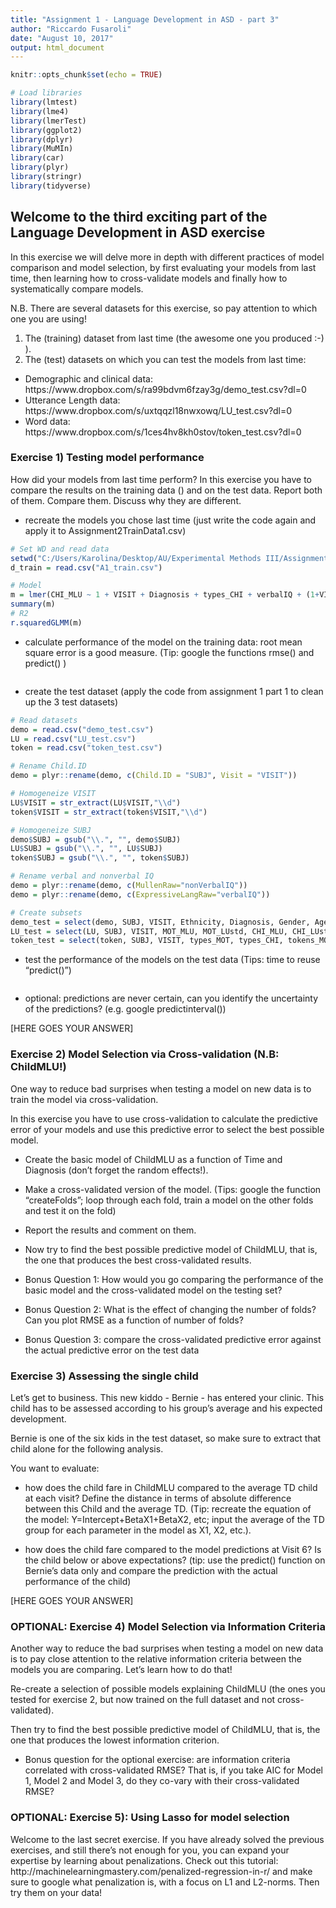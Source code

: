 ```yaml
---
title: "Assignment 1 - Language Development in ASD - part 3"
author: "Riccardo Fusaroli"
date: "August 10, 2017"
output: html_document
---
```


```r
knitr::opts_chunk$set(echo = TRUE)
```

```r
# Load libraries
library(lmtest)
library(lme4)
library(lmerTest)
library(ggplot2)
library(dplyr)
library(MuMIn)
library(car)
library(plyr)
library(stringr)
library(tidyverse)
```
## Welcome to the third exciting part of the Language Development in ASD exercise

In this exercise we will delve more in depth with different practices of model comparison and model selection, by first evaluating your models from last time, then learning how to cross-validate models and finally how to systematically compare models.

N.B. There are several datasets for this exercise, so pay attention to which one you are using!

1. The (training) dataset from last time (the awesome one you produced :-) ).
2. The (test) datasets on which you can test the models from last time:
* Demographic and clinical data: https://www.dropbox.com/s/ra99bdvm6fzay3g/demo_test.csv?dl=0
* Utterance Length data: https://www.dropbox.com/s/uxtqqzl18nwxowq/LU_test.csv?dl=0
* Word data: https://www.dropbox.com/s/1ces4hv8kh0stov/token_test.csv?dl=0

### Exercise 1) Testing model performance

How did your models from last time perform? In this exercise you have to compare the results on the training data () and on the test data. Report both of them. Compare them. Discuss why they are different.

- recreate the models you chose last time (just write the code again and apply it to Assignment2TrainData1.csv)
```r
# Set WD and read data
setwd("C:/Users/Karolina/Desktop/AU/Experimental Methods III/Assignments/ExpM3-Assignment3")
d_train = read.csv("A1_train.csv")

# Model
m = lmer(CHI_MLU ~ 1 + VISIT + Diagnosis + types_CHI + verbalIQ + (1+VISIT|SUBJ), data=d_train)
summary(m)
# R2
r.squaredGLMM(m)

```
- calculate performance of the model on the training data: root mean square error is a good measure. (Tip: google the functions rmse() and predict() )
```r


```
- create the test dataset (apply the code from assignment 1 part 1 to clean up the 3 test datasets)
```r
# Read datasets
demo = read.csv("demo_test.csv")
LU = read.csv("LU_test.csv")
token = read.csv("token_test.csv")

# Rename Child.ID
demo = plyr::rename(demo, c(Child.ID = "SUBJ", Visit = "VISIT"))

# Homogeneize VISIT
LU$VISIT = str_extract(LU$VISIT,"\\d")  
token$VISIT = str_extract(token$VISIT,"\\d") 

# Homogeneize SUBJ
demo$SUBJ = gsub("\\.", "", demo$SUBJ)
LU$SUBJ = gsub("\\.", "", LU$SUBJ)
token$SUBJ = gsub("\\.", "", token$SUBJ)

# Rename verbal and nonverbal IQ
demo = plyr::rename(demo, c(MullenRaw="nonVerbalIQ"))
demo = plyr::rename(demo, c(ExpressiveLangRaw="verbalIQ"))

# Create subsets
demo_test = select(demo, SUBJ, VISIT, Ethnicity, Diagnosis, Gender, Age, ADOS,  nonVerbalIQ, verbalIQ)
LU_test = select(LU, SUBJ, VISIT, MOT_MLU, MOT_LUstd, CHI_MLU, CHI_LUstd)
token_test = select(token, SUBJ, VISIT, types_MOT, types_CHI, tokens_MOT, tokens_CHI)

```
- test the performance of the models on the test data (Tips: time to reuse "predict()")
```r


```
- optional: predictions are never certain, can you identify the uncertainty of the predictions? (e.g. google predictinterval())

[HERE GOES YOUR ANSWER]

### Exercise 2) Model Selection via Cross-validation (N.B: ChildMLU!)

One way to reduce bad surprises when testing a model on new data is to train the model via cross-validation. 

In this exercise you have to use cross-validation to calculate the predictive error of your models and use this predictive error to select the best possible model.

- Create the basic model of ChildMLU as a function of Time and Diagnosis (don't forget the random effects!).
- Make a cross-validated version of the model. (Tips: google the function "createFolds";  loop through each fold, train a model on the other folds and test it on the fold)
- Report the results and comment on them.

- Now try to find the best possible predictive model of ChildMLU, that is, the one that produces the best cross-validated results.

- Bonus Question 1: How would you go comparing the performance of the basic model and the cross-validated model on the testing set?
- Bonus Question 2: What is the effect of changing the number of folds? Can you plot RMSE as a function of number of folds?
- Bonus Question 3: compare the cross-validated predictive error against the actual predictive error on the test data

### Exercise 3) Assessing the single child

Let's get to business. This new kiddo - Bernie - has entered your clinic. This child has to be assessed according to his group's average and his expected development.

Bernie is one of the six kids in the test dataset, so make sure to extract that child alone for the following analysis.

You want to evaluate:

- how does the child fare in ChildMLU compared to the average TD child at each visit? Define the distance in terms of absolute difference between this Child and the average TD.
(Tip: recreate the equation of the model: Y=Intercept+BetaX1+BetaX2, etc; input the average of the TD group  for each parameter in the model as X1, X2, etc.).

- how does the child fare compared to the model predictions at Visit 6? Is the child below or above expectations? (tip: use the predict() function on Bernie's data only and compare the prediction with the actual performance of the child)

[HERE GOES YOUR ANSWER]

### OPTIONAL: Exercise 4) Model Selection via Information Criteria
Another way to reduce the bad surprises when testing a model on new data is to pay close attention to the relative information criteria between the models you are comparing. Let's learn how to do that!

Re-create a selection of possible models explaining ChildMLU (the ones you tested for exercise 2, but now trained on the full dataset and not cross-validated).

Then try to find the best possible predictive model of ChildMLU, that is, the one that produces the lowest information criterion.

- Bonus question for the optional exercise: are information criteria correlated with cross-validated RMSE? That is, if you take AIC for Model 1, Model 2 and Model 3, do they co-vary with their cross-validated RMSE?

### OPTIONAL: Exercise 5): Using Lasso for model selection
Welcome to the last secret exercise. If you have already solved the previous exercises, and still there's not enough for you, you can expand your expertise by learning about penalizations. Check out this tutorial: http://machinelearningmastery.com/penalized-regression-in-r/ and make sure to google what penalization is, with a focus on L1 and L2-norms. Then try them on your data!


